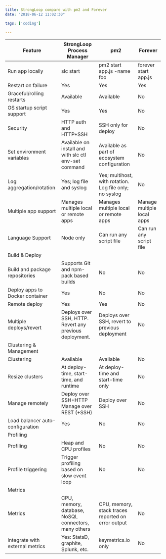 ```yaml
---
title: StrongLoop compare with pm2 and Forever
date: "2018-06-12 11:02:30"

tags: ['coding']

---
```


| Feature                          | StrongLoop Process Manager                               | pm2                                                     | Forever                    |
| -------------------------------- | -------------------------------------------------------- | ------------------------------------------------------- | -------------------------- |
| Run app locally                  | slc start                                                | pm2 start app.js -name foo                              | forever start app.js       |
| Restart on failure               | Yes                                                      | Yes                                                     | Yes                        |
| Graceful/rolling restarts        | Available                                                | Available                                               | No                         |
| OS startup script support        | Yes                                                      | Yes                                                     | No                         |
| Security                         | HTTP auth and HTTP+SSH                                   | SSH only for deploy                                     | No                         |
| Set environment variables        | Available on install and with slc ctl env-set command    | Available as part of ecosystem configuration            | No                         |
| Log aggregation/rotation         | Yes; log file and syslog                                 | Yes; multihost, with rotation. Log file only; no syslog | No                         |
| Multiple app support             | Manages multiple local or remote apps                    | Manages multiple local or remote apps                   | Manage multiple local apps |
| Language Support                 | Node only                                                | Can run any script file                                 | Can run any script file    |
| Build & Deploy                   |                                                          |                                                         |                            |
| Build and package repositories   | Supports Git and npm-pack based builds                   | No                                                      | No                         |
| Deploy apps to Docker container  | Yes                                                      | No                                                      | No                         |
| Remote deploy                    | Yes                                                      | Yes                                                     | No                         |
| Multiple deploys/revert          | Deploys over SSH, HTTP.  Revert any previous deployment. | Deploys over SSH, revert to previous deployment         | No                         |
| Clustering & Management          |                                                          |                                                         |                            |
| Clustering                       | Available                                                | Available                                               | No                         |
| Resize clusters                  | At deploy-time, start-time, and runtime                  | At deploy-time and start-time only                      | No                         |
| Manage remotely                  | Deploy over SSH+HTTP Manage over REST (+SSH)             | Deploy over SSH                                         | No                         |
| Load balancer auto-configuration | Yes                                                      | No                                                      | No                         |
| Profiling                        |                                                          |                                                         |                            |
| Profiling                        | Heap and CPU profiles                                    | No                                                      | No                         |
| Profile triggering               | Trigger profiling based on slow event loop               | No                                                      | No                         |
| Metrics                          |                                                          |                                                         |                            |
| Metrics                          | CPU, memory, database, NoSQL connectors, many others     | CPU, memory, stack traces reported on error output      | No                         |
| Integrate with external metrics  | Yes: StatsD, graphite, Splunk, etc.                      | keymetrics.io only                                      | No                         |